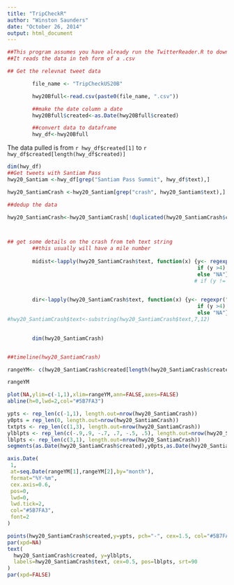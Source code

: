 ```yaml
---
title: "TripCheckR"
author: "Winston Saunders"
date: "October 26, 2014"
output: html_document
---
```


```r

##This program assumes you have already run the TwitterReader.R to download a feed timeline. 
##It reads the data in teh form of a .csv 

## Get the relevnat tweet data

        file_name <- "TripCheckUS20B"

        hwy20Bfull<-read.csv(paste0(file_name, ".csv"))

        ##make the date column a date
        hwy20Bfull$created<-as.Date(hwy20Bfull$created)

        ##convert data to dataframe
        hwy_df<-hwy20Bfull

```

The data pulled is from `r hwy_df$created[1]` to `r hwy_df$created[length(hwy_df$created)]`

```r

dim(hwy_df)
##Get tweets with Santiam Pass
hwy20_Santiam <-hwy_df[grep("Santiam Pass Summit", hwy_df$text),]

hwy20_SantiamCrash <-hwy20_Santiam[grep("crash", hwy20_Santiam$text),]

##dedup the data

hwy20_SantiamCrash<-hwy20_SantiamCrash[!duplicated(hwy20_SantiamCrash$created),]



## get some details on the crash from teh text string
        ##this usually will have a mile number
        
        midist<-lapply(hwy20_SantiamCrash$text, function(x) {y<- regexpr("Mi", x)
                                                             if (y >4) substring(x,y-3,y-1)
                                                             else "NA"})
                                                            # if (y != FALSE) substring(x, y-3, y-1)})
        

        dir<-lapply(hwy20_SantiamCrash$text, function(x) {y<- regexpr("Mi", x)
                                                             if (y >4) substring(x,y+2,y+3)
                                                             else "NA"})
#hwy20_SantiamCrash$text<-substring(hwy20_SantiamCrash$text,7,12)
        

        dim(hwy20_SantiamCrash)



```

```r


##timeline(hwy20_SantiamCrash)

rangeYM<- c(hwy20_SantiamCrash$created[length(hwy20_SantiamCrash$created)], hwy20_SantiamCrash$created[1])
```

```r
rangeYM

plot(NA,ylim=c(-1,1),xlim=rangeYM,ann=FALSE,axes=FALSE)
abline(h=0,lwd=2,col="#5B7FA3")

ypts <- rep_len(c(-1,1), length.out=nrow(hwy20_SantiamCrash))
y0pts = rep_len(0, length.out=nrow(hwy20_SantiamCrash))
txtpts <- rep_len(c(1,3), length.out=nrow(hwy20_SantiamCrash))
ylblpts <- rep_len(c(-.9,.9, -.7, .7, -.5, .5), length.out=nrow(hwy20_SantiamCrash))
lblpts <- rep_len(c(3,1), length.out=nrow(hwy20_SantiamCrash))
segments(as.Date(hwy20_SantiamCrash$created),y0pts,as.Date(hwy20_SantiamCrash$created),1,col="gray80")

axis.Date(
 1,
 at=seq.Date(rangeYM[1],rangeYM[2],by="month"),
 format="%Y-%m",
 cex.axis=0.6,
 pos=0,
 lwd=0,
 lwd.tick=2,
 col="#5B7FA3",
 font=2
)

points(hwy20_SantiamCrash$created,y=ypts, pch="-", cex=1.5, col="#5B7FA3")
par(xpd=NA)
text(
  hwy20_SantiamCrash$created, y=ylblpts,
  labels=hwy20_SantiamCrash$text, cex=0.5, pos=lblpts, srt=90
)
par(xpd=FALSE)


```